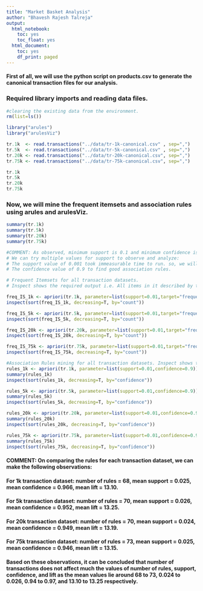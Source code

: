 ```yaml
---
title: "Market Basket Analysis"
author: "Bhavesh Rajesh Talreja"
output:
  html_notebook:
    toc: yes
    toc_float: yes
  html_document:
    toc: yes
    df_print: paged
---
```


#### First of all, we will use the python script on products.csv to generate the canonical transaction files for our analysis.

### Required library imports and reading data files.

```r

#clearing the existing data from the environment.
rm(list=ls())

library("arules")
library("arulesViz")

tr.1k  <- read.transactions("../data/tr-1k-canonical.csv" , sep=",")
tr.5k  <- read.transactions("../data/tr-5k-canonical.csv" , sep=",")
tr.20k <- read.transactions("../data/tr-20k-canonical.csv", sep=",")
tr.75k <- read.transactions("../data/tr-75k-canonical.csv", sep=",")

tr.1k
tr.5k
tr.20k
tr.75k

```
### Now, we will mine the frequent itemsets and association rules using arules and arulesViz.

```r

summary(tr.1k)
summary(tr.5k)
summary(tr.20k)
summary(tr.75k)

#COMMENT: As observed, minimum support is 0.1 and minimum confidence is 0.8.
# We can try multiple values for support to observe and analyze:
# The support value of 0.001 took immeasurable time to run. so, we will try with 0.01.
# The confidence value of 0.9 to find good association rules.

# Frequent Itemsets for all transaction datasets.
# Inspect shows the required output i.e. All items in it described by the product name and along with it, the support of that itemset.

freq_IS_1k <- apriori(tr.1k, parameter=list(support=0.01,target="frequent itemsets"))
inspect(sort(freq_IS_1k, decreasing=T, by="count"))

freq_IS_5k <- apriori(tr.5k, parameter=list(support=0.01,target="frequent itemsets"))
inspect(sort(freq_IS_5k, decreasing=T, by="count"))

freq_IS_20k <- apriori(tr.20k, parameter=list(support=0.01,target="frequent itemsets"))
inspect(sort(freq_IS_20k, decreasing=T, by="count"))

freq_IS_75k <- apriori(tr.75k, parameter=list(support=0.01,target="frequent itemsets"))
inspect(sort(freq_IS_75k, decreasing=T, by="count"))

#Association Rules mining for all transaction datasets. Inspect shows the required output i.e. for each rule: the antecedent, the consequent, the support of the rule, the confidence of the rule.
rules_1k <- apriori(tr.1k, parameter=list(support=0.01,confidence=0.9))
summary(rules_1k)
inspect(sort(rules_1k, decreasing=T, by="confidence"))

rules_5k <- apriori(tr.5k, parameter=list(support=0.01,confidence=0.9))
summary(rules_5k)
inspect(sort(rules_5k, decreasing=T, by="confidence"))

rules_20k <- apriori(tr.20k, parameter=list(support=0.01,confidence=0.9))
summary(rules_20k)
inspect(sort(rules_20k, decreasing=T, by="confidence"))

rules_75k <- apriori(tr.75k, parameter=list(support=0.01,confidence=0.9))
summary(rules_75k)
inspect(sort(rules_75k, decreasing=T, by="confidence"))

```

#### COMMENT: On comparing the rules for each transaction dataset, we can make the following observations:
#### For 1k transaction dataset: number of rules = 68, mean support = 0.025, mean confidence = 0.966, mean lift = 13.10.
#### For 5k transaction dataset: number of rules = 70, mean support = 0.026, mean confidence = 0.952, mean lift = 13.25.
#### For 20k transaction dataset: number of rules = 70, mean support = 0.024, mean confidence = 0.949, mean lift = 13.19.
#### For 75k transaction dataset: number of rules = 73, mean support = 0.025, mean confidence = 0.946, mean lift = 13.15.
#### Based on these observations, it can be concluded that number of transactions does not affect much the values of number of rules, support, confidence, and lift as the mean values lie around 68 to 73, 0.024 to 0.026, 0.94 to 0.97, and  13.10 to 13.25 respectively.
